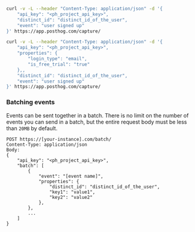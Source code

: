 
<Intro />

```bash
curl -v -L --header "Content-Type: application/json" -d '{
    "api_key": "<ph_project_api_key>",
    "distinct_id": "distinct_id_of_the_user",
    "event": "user signed up"
}' https://app.posthog.com/capture/
```

<NamingTip />

<SettingProperties />

```bash
curl -v -L --header "Content-Type: application/json" -d '{
    "api_key": "<ph_project_api_key>",
    "properties": {
        "login_type": "email",
        "is_free_trial": "true"
    },,
    "distinct_id": "distinct_id_of_the_user",
    "event": "user signed up"
}' https://app.posthog.com/capture/
```

### Batching events

Events can be sent together in a batch. There is no limit on the number of events you can send in a batch, but the entire request body must be less than `20MB` by default.

```shell label=Batch
POST https://[your-instance].com/batch/
Content-Type: application/json
Body:
{
    "api_key": "<ph_project_api_key>",
    "batch": [
        {
            "event": "[event name]",
            "properties": {
                "distinct_id": "distinct_id_of_the_user",
                "key1": "value1",
                "key2": "value2"
            },
        },
        ...
    ]
}
```
